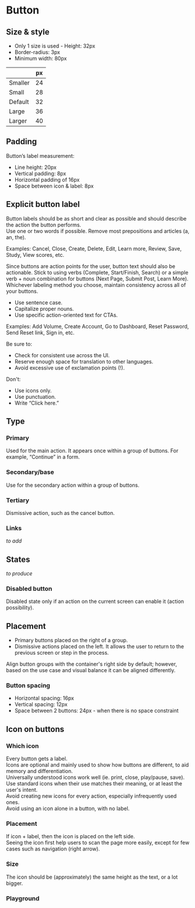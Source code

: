 
<Meta title="Button" of={ButtonStories} />

# Button

## Size & style

- Only 1 size is used - Height: 32px
- Border-radius: 3px
- Minimum width: 80px

|         | px  |
| ------- | --- |
| Smaller | 24  |
| Small   | 28  |
| Default | 32  |
| Large   | 36  |
| Larger  | 40  |

## Padding

Button’s label measurement:

- Line height: 20px
- Vertical padding: 8px
- Horizontal padding of 16px
- Space between icon & label: 8px

## Explicit button label

Button labels should be as short and clear as possible and should describe the action the button performs.\
Use one or two words if possible. Remove most prepositions and articles (a, an, the).

Examples: Cancel, Close, Create, Delete, Edit, Learn more, Review, Save, Study, View scores, etc.

Since buttons are action points for the user, button text should also be actionable. Stick to using verbs (Complete, Start/Finish, Search) or a simple verb + noun combination for buttons (Next Page, Submit Post, Learn More). Whichever labeling method you choose, maintain consistency across all of your buttons.

- Use sentence case.
- Capitalize proper nouns.
- Use specific action-oriented text for CTAs.

Examples: Add Volume, Create Account, Go to Dashboard, Reset Password, Send Reset link, Sign in, etc.

Be sure to:

- Check for consistent use across the UI.
- Reserve enough space for translation to other languages.
- Avoid excessive use of exclamation points (!).

Don't:

- Use icons only.
- Use punctuation.
- Write “Click here.”

## Type

### Primary

Used for the main action. It appears once within a group of buttons. For example, “Continue” in a form.

<Story of={ButtonStories.Primary} />

### Secondary/base

Use for the secondary action within a group of buttons.

<Story of={ButtonStories.Secondary} />

### Tertiary

Dismissive action, such as the cancel button.

<Story of={ButtonStories.Tertiary} />
<Canvas of={ButtonStories.Tertiary} withToolbar />

### Links

_to add_

## States

_to produce_

### Disabled button

Disabled state only if an action on the current screen can enable it (action possibility).

<Story of={ButtonStories.ButtonDisabled} />

## Placement

- Primary buttons placed on the right of a group.
- Dismissive actions placed on the left. It allows the user to return to the previous screen or step in the process.

Align button groups with the container's right side by default; however, based on the use case and visual balance it can be aligned differently.

<Story of={ButtonStories.SimpleForm} />

### Button spacing

- Horizontal spacing: 16px
- Vertical spacing: 12px
- Space between 2 buttons: 24px - when there is no space constraint

## Icon on buttons

### Which icon

Every button gets a label.\
Icons are optional and mainly used to show how buttons are different, to aid memory and differentiation.\
Universally understood icons work well (ie. print, close, play/pause, save).\
Use standard icons when their use matches their meaning, or at least the user's intent.\
Avoid creating new icons for every action, especially infrequently used ones.\
Avoid using an icon alone in a button, with no label.

### Placement

If icon + label, then the icon is placed on the left side.\
Seeing the icon first help users to scan the page more easily, except for few cases such as navigation (right arrow).

### Size

The icon should be (approximately) the same height as the text, or a lot bigger.

<Story of={ButtonStories.ButtonsWithIcon} />

<Story of={ButtonStories.IconButtonWithTooltip} />

### Playground

<Canvas of={ButtonStories.Playground} />

<Controls of={ButtonStories.Playground} />
